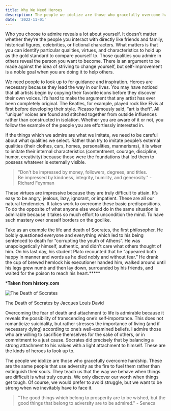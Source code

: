 ```yaml
---
title: Why We Need Heroes
description: The people we idolize are those who gracefully overcome hardship.
date: '2022-11-01'
---
```

Who you choose to admire reveals a lot about yourself. It doesn’t matter whether they’re the people you interact with directly like friends and family, historical figures, celebrities, or fictional characters. What matters is that you can identify particular qualities, virtues, and characteristics to hold up as the gold standard to compare yourself to. Those qualities you admire in others reveal the person you want to become. There is an argument to be made against the idea of striving to change yourself, but self-improvement is a noble goal when you are doing it to help others.

We need people to look up to for guidance and inspiration. Heroes are necessary because they lead the way in our lives. You may have noticed that all artists begin by copying their favorite icons before they discover their own voices. It’s hard to make the argument that any artist has ever been completely original. The Beatles, for example, played rock like Elvis at first before developing their style. Picasso famously said, “art is theft”. All “unique” voices are found and stitched together from outside influences rather than constructed in isolation. Whether you are aware of it or not, you follow the example of the people you are effortlessly interested in.

If the things which we admire are what we imitate, we need to be careful about what qualities we select. Rather than try to imitate people’s external qualities (their clothes, cars, homes, personalities, mannerisms), it is wiser to imitate their internal characteristics (contentment, courage, discipline, humor, creativity) because those were the foundations that led them to possess whatever is externally visible.

> "Don't be impressed by money, followers, degrees, and titles.             
> Be impressed by kindness, integrity, humility, and generosity." - Richard Feynman

These virtues are impressive because they are truly difficult to attain. It’s easy to be angry, jealous, lazy, ignorant, or impatient. These are all our natural tendencies. It takes work to overcome these basic predispositions. To do the opposite of what anyone else would do in the same situation is admirable because it takes so much effort to uncondition the mind. To have such mastery over oneself borders on the godlike.

Take as an example the life and death of Socrates, the first philosopher. He boldly questioned everyone and everything which led to his being sentenced to death for “corrupting the youth of Athens”. He was unapologetically himself, authentic, and didn’t care what others thought of him. On his last day, his student Plato recounted that he “appeared both happy in manner and words as he died nobly and without fear.” He drank the cup of brewed hemlock his executioner handed him, walked around until his legs grew numb and then lay down, surrounded by his friends, and waited for the poison to reach his heart.*****

***Taken from history.com**

![The Death of Socrates](/images/socrates.jpeg "Jacques Louis David | The Death of Socrates | The Metropolitan Museum of Art")
<figcaption>The Death of Socrates by Jacques Louis David</figcaption>

Overcoming the fear of death and attachment to life is admirable because it reveals the possibility of transcending one’s self-importance. This does not romanticize suicidality, but rather stresses the importance of living (and if necessary dying) according to one’s well-examined beliefs. I admire those who are willing to sacrifice themselves for the sake of others, or in commitment to a just cause. Socrates did precisely that by balancing a strong attachment to his values with a light attachment to himself. These are the kinds of heroes to look up to.

The people we idolize are those who gracefully overcome hardship. These are the same people that use adversity as the fire to fuel them rather than extinguish their souls. They teach us that the way we behave when things are difficult is what truly counts. We only discover our worth when things get tough. Of course, we would prefer to avoid struggle, but we want to be strong when we inevitably have to face it.

>"The good things which belong to prosperity are to be wished, but the good things that belong to adversity are to be admired." - Seneca